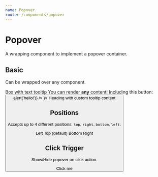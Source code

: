 ```yaml
---
name: Popover
route: /components/popover
---
```



# Popover

A wrapping component to implement a popover container.

<PropsTable of={Popover} />

## Basic

Can be wrapped over any component.

<Playground>
  <RebassBox m={6}>
    <List>
      <Popover content="Text tooltip">
        <Box>Box with text tooltip</Box>
      </Popover>
      <Popover
        content={
          <div>
            You can render <b>any</b> content! Including this button:
            <Button label="Click me" onClick={() => alert('hello!')} />
          </div>
        }>
        <Heading level={2}>Heading with custom tooltip content</Heading>
      </Popover>
    </List>
  </RebassBox>
</Playground>

## Positions

Accepts up to 4 different positions: `top`, `right`, `bottom`, `left`.

<Playground>
  <RebassBox m={6}>
    <List>
      <Popover content="Left" position="left">
        <Box>Left</Box>
      </Popover>
      <Popover content="Top" position="top">
        <Box>Top (default)</Box>
      </Popover>
      <Popover content="Bottom" position="bottom">
        <Box>Bottom</Box>
      </Popover>
      <Popover content="Right" position="right">
        <Box>Right</Box>
      </Popover>
    </List>
  </RebassBox>
</Playground>

## Click Trigger

Show/Hide popover on click action.

<Playground>
  <RebassBox m={6}>
    <Popover content="Click outside of me" trigger="click">
      <Box>Click me</Box>
    </Popover>
  </RebassBox>
</Playground>
